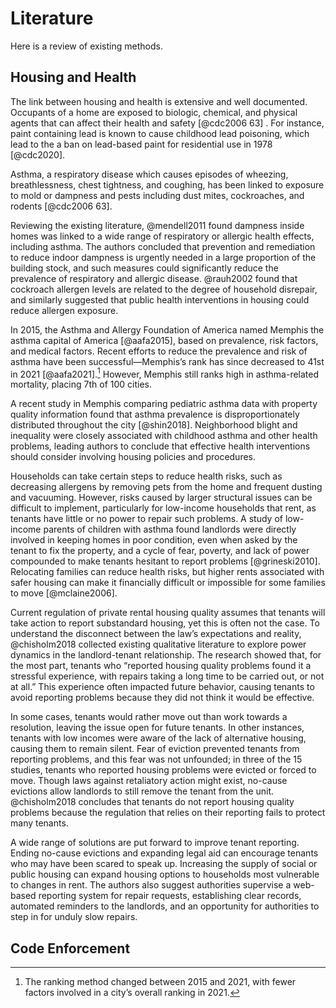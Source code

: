 # Literature

Here is a review of existing methods.

## Housing and Health

The link between housing and health is extensive and well documented. Occupants of a home are exposed to biologic, chemical, and physical agents that can affect their health and safety [@cdc2006 63] . For instance, paint containing lead is known to cause childhood lead poisoning, which lead to the a ban on lead-based paint for residential use in 1978 [@cdc2020].

Asthma, a respiratory disease which causes episodes of wheezing, breathlessness, chest tightness, and coughing, has been linked to exposure to mold or dampness and pests including dust mites, cockroaches, and rodents [@cdc2006 63].

Reviewing the existing literature, @mendell2011 found dampness inside homes was linked to a wide range of respiratory or allergic health effects, including asthma. The authors concluded that prevention and remediation to reduce indoor dampness is urgently needed in a large proportion of the building stock, and such measures could significantly reduce the prevalence of respiratory and allergic disease. @rauh2002 found that cockroach allergen levels are related to the degree of household disrepair, and similarly suggested that public health interventions in housing could reduce allergen exposure.

In 2015, the Asthma and Allergy Foundation of America named Memphis the asthma capital of America [@aafa2015], based on prevalence, risk factors, and medical factors. Recent efforts to reduce the prevalence and risk of asthma have been successful---Memphis's rank has since decreased to 41st in 2021 [@aafa2021].[^literature-1] However, Memphis still ranks high in asthma-related mortality, placing 7th of 100 cities.

[^literature-1]: The ranking method changed between 2015 and 2021, with fewer factors involved in a city's overall ranking in 2021.

A recent study in Memphis comparing pediatric asthma data with property quality information found that asthma prevalence is disproportionately distributed throughout the city [@shin2018]. Neighborhood blight and inequality were closely associated with childhood asthma and other health problems, leading authors to conclude that effective health interventions should consider involving housing policies and procedures.

Households can take certain steps to reduce health risks, such as decreasing allergens by removing pets from the home and frequent dusting and vacuuming. However, risks caused by larger structural issues can be difficult to implement, particularly for low-income households that rent, as tenants have little or no power to repair such problems. A study of low-income parents of children with asthma found landlords were directly involved in keeping homes in poor condition, even when asked by the tenant to fix the property, and a cycle of fear, poverty, and lack of power compounded to make tenants hesitant to report problems [@grineski2010]. Relocating families can reduce health risks, but higher rents associated with safer housing can make it financially difficult or impossible for some families to move [@mclaine2006].

Current regulation of private rental housing quality assumes that tenants will take action to report substandard housing, yet this is often not the case. To understand the disconnect between the law's expectations and reality, @chisholm2018 collected existing qualitative literature to explore power dynamics in the landlord-tenant relationship. The research showed that, for the most part, tenants who "reported housing quality problems found it a stressful experience, with repairs taking a long time to be carried out, or not at all." This experience often impacted future behavior, causing tenants to avoid reporting problems because they did not think it would be effective.

In some cases, tenants would rather move out than work towards a resolution, leaving the issue open for future tenants. In other instances, tenants with low incomes were aware of the lack of alternative housing, causing them to remain silent. Fear of eviction prevented tenants from reporting problems, and this fear was not unfounded; in three of the 15 studies, tenants who reported housing problems were evicted or forced to move. Though laws against retaliatory action might exist, no-cause evictions allow landlords to still remove the tenant from the unit. @chisholm2018 concludes that tenants do not report housing quality problems because the regulation that relies on their reporting fails to protect many tenants.

A wide range of solutions are put forward to improve tenant reporting. Ending no-cause evictions and expanding legal aid can encourage tenants who may have been scared to speak up. Increasing the supply of social or public housing can expand housing options to households most vulnerable to changes in rent. The authors also suggest authorities supervise a web-based reporting system for repair requests, establishing clear records, automated reminders to the landlords, and an opportunity for authorities to step in for unduly slow repairs.

## Code Enforcement
